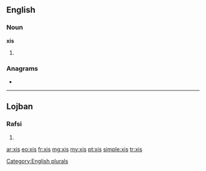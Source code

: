 ==English==

===Noun===
'''xis'''

# {{plural of|[[xi]]}}

===Anagrams===
* {{l|en|six}}

[[Category:English plurals]]

----

==Lojban==

===Rafsi===
{{jbo-rafsi}}

# {{rafsi of|xriso}}

[[ar:xis]]
[[eo:xis]]
[[fr:xis]]
[[mg:xis]]
[[my:xis]]
[[pt:xis]]
[[simple:xis]]
[[tr:xis]]